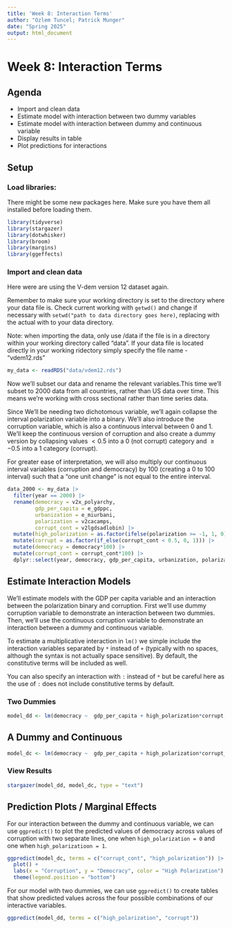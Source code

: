 ---
title: 'Week 8: Interaction Terms'
author: "Ozlem Tuncel; Patrick Munger"
date: "Spring 2025"
output: html_document
---

# Week 8: Interaction Terms

## Agenda

-   Import and clean data
-   Estimate model with interaction between two dummy variables
-   Estimate model with interaction between dummy and continuous variable\
-   Display results in table
-   Plot predictions for interactions

## Setup

### Load libraries:

There might be some new packages here. Make sure you have them all installed before loading them.

```{r}
library(tidyverse)  
library(stargazer)  
library(dotwhisker) 
library(broom)      
library(margins)
library(ggeffects)
```

### Import and clean data

Here were are using the V-dem version 12 dataset again.

Remember to make sure your working directory is set to the directory where your data file is. Check current working with `getwd()` and change if necessary with `setwd("path to data directory goes here)`, replacing with the actual with to your data directory.

Note: when importing the data, only use /data if the file is in a directory within your working directory called "data". If your data file is located directly in your working ridectory simply specify the file name - "vdem12.rds"

```{r, warning=FALSE}
my_data <- readRDS("data/vdem12.rds") 
```

Now we'll subset our data and rename the relevant variables.This time we'll subset to 2000 data from all countries, rather than US data over time. This means we're working with cross sectional rather than time series data.

Since We'll be needing two dichotomous variable, we'll again collapse the interval polarization variable into a binary. We'll also introduce the corruption variable, which is also a continuous interval between 0 and 1. We'll keep the continuous version of corruption and also create a dummy version by collapsing values $< 0.5$ into a $0$ (not corrupt) category and $\geq -0.5$ into a $1$ category (corrupt).

For greater ease of interpretation, we will also multiply our continuous interval variables (corruption and democracy) by 100 (creating a 0 to 100 interval) such that a "one unit change" is not equal to the entire interval.

```{r}
data_2000 <- my_data |>
  filter(year == 2000) |> 
  rename(democracy = v2x_polyarchy, 
         gdp_per_capita = e_gdppc,
         urbanization = e_miurbani,          
         polarization = v2cacamps,
         corrupt_cont = v2lgdsadlobin) |> 
  mutate(high_polarization = as.factor(ifelse(polarization >= -1, 1, 0))) |>
  mutate(corrupt = as.factor(if_else(corrupt_cont < 0.5, 0, 1))) |>
  mutate(democracy = democracy*100) |>
  mutate(corrupt_cont = corrupt_cont*100) |>
  dplyr::select(year, democracy, gdp_per_capita, urbanization, polarization, high_polarization, corrupt, corrupt_cont)
```

## Estimate Interaction Models

We'll estimate models with the GDP per capita variable and an interaction between the polarization binary and corruption. First we'll use dummy corruption variable to demonstrate an interaction between two dummies. Then, we'll use the continuous corruption variable to demonstrate an interaction between a dummy and continuous variable.

To estimate a multiplicative interaction in `lm()` we simple include the interaction variables separated by `*` instead of `+` (typically with no spaces, although the syntax is not actually space sensitive). By default, the constitutive terms will be included as well.

You can also specify an interaction with `:` instead of `*` but be careful here as the use of `:` does not include constitutive terms by default. 

### Two Dummies

```{r}
model_dd <- lm(democracy ~  gdp_per_capita + high_polarization*corrupt, data_2000)
```

## A Dummy and Continuous

```{r}
model_dc <- lm(democracy ~  gdp_per_capita + high_polarization*corrupt_cont, data_2000)
```

### View Results

```{r, warning = FALSE}
stargazer(model_dd, model_dc, type = "text")
```

## Prediction Plots / Marginal Effects 

For our interaction between the dummy and continuous variable, we can use `ggpredict()` to plot the predicted values of democracy across values of corruption with two separate lines, one when `high_polarization = 0` and one when `high_polarizatioon = 1`.

```{r}
ggpredict(model_dc, terms = c("corrupt_cont", "high_polarization")) |> 
  plot() +
  labs(x = "Corruption", y = "Democracy", color = "High Polarization") +
  theme(legend.position = "bottom")

```

For our model with two dummies, we can use `ggpredict()` to create tables that show predicted values across the four possible combinations of our interactive variables.

```{r}
ggpredict(model_dd, terms = c("high_polarization", "corrupt"))
```
